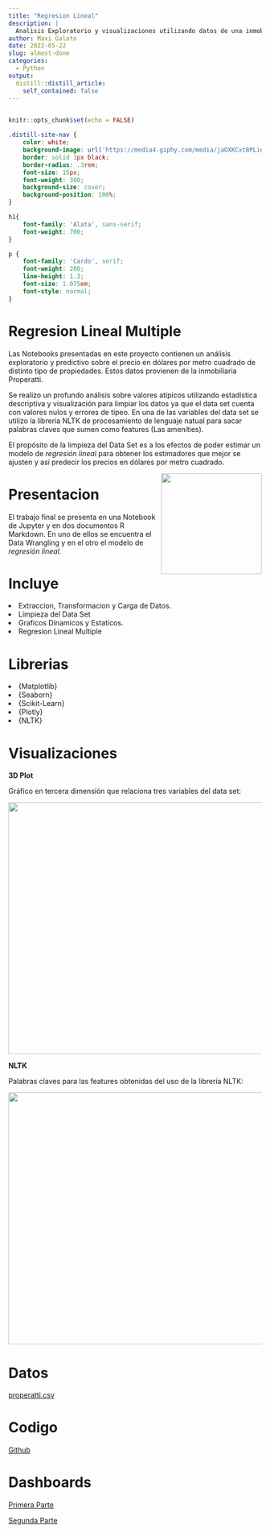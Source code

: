 ```yaml
---
title: "Regresion Lineal"
description: |
  Analisis Exploratorio y visualizaciones utilizando datos de una inmobiliaria para estimar los parametros que nos ayuden a predecir el valor por metro cuadrado en dolares por propiedad.
author: Maxi Galoto
date: 2022-05-22
slug: almost-done
categories:
  - Python
output:
  distill::distill_article:
    self_contained: false
---
```


<div >
<img src="https://www.salesforce.com/content/dam/blogs/br/diferenca-machine-e-deep-learning-min.jpg" alt="react" width="1" height="1" />
</div>

```r

knitr::opts_chunk$set(echo = FALSE)

```

```css

.distill-site-nav {
    color: white;
    background-image: url('https://media4.giphy.com/media/jaOXKCxtBPLieRLI0c/giphy.gif?cid=790b76115d6cd90afde8787c5cdcafd67fc94960f3437562&rid=giphy.gif&ct=g');
    border: solid 1px black;
    border-radius: .3rem;
    font-size: 15px;
    font-weight: 300;
    background-size: cover;
    background-position: 100%;
}

h1{
    font-family: 'Alata', sans-serif;
    font-weight: 700;
}

p {
    font-family: 'Cardo', serif;
    font-weight: 200;
    line-height: 1.3;
    font-size: 1.075em;
    font-style: normal;
}

```


# Regresion Lineal Multiple


Las Notebooks presentadas en este proyecto contienen un análisis exploratorio y predictivo sobre el precio en dólares por metro cuadrado de distinto tipo de propiedades. Estos datos provienen de la inmobiliaria Properatti.

Se realizo un profundo análisis sobre valores atípicos utilizando estadística descriptiva y visualización para limpiar los datos ya que el data set cuenta con valores nulos y errores de tipeo. En una de las variables del data set se utilizo la libreria NLTK de procesamiento de lenguaje natual para sacar palabras claves que sumen como features (Las amenities).

El propósito de la limpieza del Data Set es a los efectos de poder estimar un modelo de *regresión lineal* para obtener los estimadores que mejor se ajusten y así predecir los precios en dólares por metro cuadrado.


<p>
<a href="https://scikit-learn.org/stable/" rel="nofollow"><img src="https://upload.wikimedia.org/wikipedia/commons/thumb/0/0a/Python.svg/1024px-Python.svg.png" align="right" width="200" style="max-width: 100%;"></a>
</p>


# Presentacion

El trabajo final se presenta en una Notebook de Jupyter y en dos documentos R Markdown. En uno de ellos se encuentra el Data Wrangling y en el otro el modelo de *regresión lineal*.


# Incluye

<ui>

<li>
Extraccion, Transformacion y Carga de Datos.
</li>

<li>
Limpieza del Data Set
</li>

<li>
Graficos Dinamicos y Estaticos.
</li>

<li>
Regresion Lineal Multiple
</li>

</ui>




# Librerias

<ui>

<li>
{Matplotlib}
</li>

<li>
{Seaborn}
</li>

<li>
{Scikit-Learn}
</li>

<li>
{Plotly}
</li>

<li>
{NLTK}
</li>


</ui>

# Visualizaciones

**3D Plot**

Gráfico en tercera dimensión que relaciona tres variables del data set:

<p align="center">
  <img 
    width="600"
    height="500"
    src="plot3d.gif"
  >
</p>

**NLTK**

Palabras claves para las features obtenidas del uso de la librería NLTK:

<p align="center">
  <img 
    width="650"
    height="500"
    src="newplot.png"
  >
</p>



# Datos


[properatti.csv](https://drive.google.com/file/d/1q25gqE943_Rhq9ejUrAVQSC-m3-O6XGF/view?usp=sharing)

# Codigo


[Github](https://github.com/MGaloto/cleandata)

# Dashboards


[Primera Parte](https://rpubs.com/MGaloto/data_wrangling)

[Segunda Parte](https://rpubs.com/MGaloto/regresionLinealMultiple)
